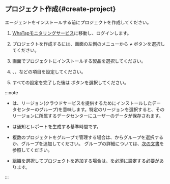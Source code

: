 ## プロジェクト作成{#create-project}

エージェントをインストールする前にプロジェクトを作成してください。

1.  [WhaTapモニタリングサービス](https://service.whatap.io)に移動し、ログインします。

2.  プロジェクトを作成するには、画面の左側のメニューから **_+_** <Cmdname sid="BTN06696" className="uitext" />ボタンを選択してください。

3.  <Cmdname sid="TTL07073" className="uitext" /> 画面でプロジェクトにインストールする製品を選択してください。

4.  <Cmdname sid="project_name" className="uitext" />、<Cmdname sid="data_server_region" className="uitext" />、<Cmdname sid="project_time_zone" className="uitext" />などの項目を設定してください。

    <Xclude product='browser,npm'>
    <ImgLang img='create-project-v2.png' desc=''/>
    </Xclude>

    <InDoc product='browser,npm'>
    <ImgLang img='create-project-v2-browser.png' desc=''/>
    </InDoc>

5.  すべての設定を完了した後は <Cmdname sid="creating_a_project" className="uitext" /> ボタンを選択してください。

:::note

-   <Cmdname sid="data_server_region" className="uitext" />は、リージョン(クラウドサービスを提供するためにインストールしたデータセンターのグループ)を意味します。特定のリージョンを選択すると、そのリージョンに所属するデータセンターにユーザーのデータが保存されます。

-   <Cmdname sid="project_time_zone" className="uitext" />は通知とレポートを生成する基準時間です。

-   複数のプロジェクトをグループで管理する場合は、<Cmdname sid="project_groups" className="uitext" />からグループを選択するか、グループを追加してください。 グループの詳細については、[次の文書](../project/group)を参照してください。

-   組織を選択してプロジェクトを追加する場合は、<Cmdname sid="group_of_organization" className="uitext" />を必須に設定する必要があります。

:::
